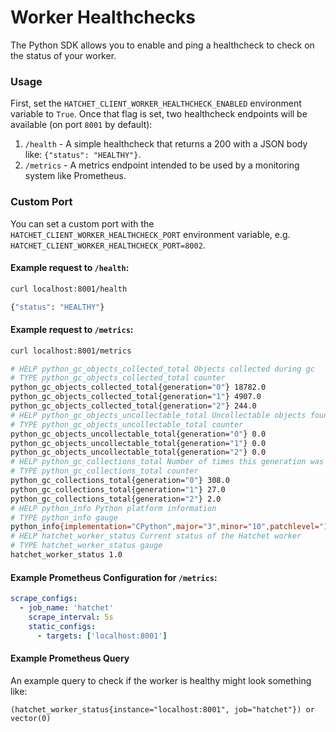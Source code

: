 
# Worker Healthchecks

The Python SDK allows you to enable and ping a healthcheck to check on the status of your worker.

### Usage

First, set the `HATCHET_CLIENT_WORKER_HEALTHCHECK_ENABLED` environment variable to `True`. Once that flag is set, two healthcheck endpoints will be available (on port `8001` by default):

1. `/health` - A simple healthcheck that returns a 200 with a JSON body like: `{"status": "HEALTHY"}`.
2. `/metrics` - A metrics endpoint intended to be used by a monitoring system like Prometheus.

### Custom Port

You can set a custom port with the `HATCHET_CLIENT_WORKER_HEALTHCHECK_PORT` environment variable, e.g. `HATCHET_CLIENT_WORKER_HEALTHCHECK_PORT=8002`.

#### Example request to `/health`:

```bash
curl localhost:8001/health

{"status": "HEALTHY"}
```

#### Example request to `/metrics`:

```bash
curl localhost:8001/metrics

# HELP python_gc_objects_collected_total Objects collected during gc
# TYPE python_gc_objects_collected_total counter
python_gc_objects_collected_total{generation="0"} 18782.0
python_gc_objects_collected_total{generation="1"} 4907.0
python_gc_objects_collected_total{generation="2"} 244.0
# HELP python_gc_objects_uncollectable_total Uncollectable objects found during GC
# TYPE python_gc_objects_uncollectable_total counter
python_gc_objects_uncollectable_total{generation="0"} 0.0
python_gc_objects_uncollectable_total{generation="1"} 0.0
python_gc_objects_uncollectable_total{generation="2"} 0.0
# HELP python_gc_collections_total Number of times this generation was collected
# TYPE python_gc_collections_total counter
python_gc_collections_total{generation="0"} 308.0
python_gc_collections_total{generation="1"} 27.0
python_gc_collections_total{generation="2"} 2.0
# HELP python_info Python platform information
# TYPE python_info gauge
python_info{implementation="CPython",major="3",minor="10",patchlevel="15",version="3.10.15"} 1.0
# HELP hatchet_worker_status Current status of the Hatchet worker
# TYPE hatchet_worker_status gauge
hatchet_worker_status 1.0
```

#### Example Prometheus Configuration for `/metrics`:

```yaml
scrape_configs:
  - job_name: 'hatchet'
    scrape_interval: 5s
    static_configs:
      - targets: ['localhost:8001']
```

#### Example Prometheus Query

An example query to check if the worker is healthy might look something like:

```
(hatchet_worker_status{instance="localhost:8001", job="hatchet"}) or vector(0)
```

